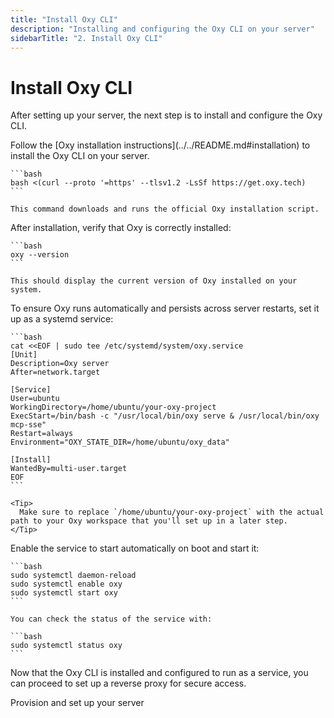 ```yaml
---
title: "Install Oxy CLI"
description: "Installing and configuring the Oxy CLI on your server"
sidebarTitle: "2. Install Oxy CLI"
---
```


# Install Oxy CLI

After setting up your server, the next step is to install and configure the Oxy CLI.

<Steps>
  <Step title="Install Oxy">
    Follow the [Oxy installation instructions](../../README.md#installation) to install the Oxy CLI on your server.

    ```bash
    bash <(curl --proto '=https' --tlsv1.2 -LsSf https://get.oxy.tech)
    ```

    This command downloads and runs the official Oxy installation script.
  </Step>

  <Step title="Verify Installation">
    After installation, verify that Oxy is correctly installed:

    ```bash
    oxy --version
    ```

    This should display the current version of Oxy installed on your system.
  </Step>

  <Step title="Set Up Oxy as a System Service">
    To ensure Oxy runs automatically and persists across server restarts, set it up as a systemd service:

    ```bash
    cat <<EOF | sudo tee /etc/systemd/system/oxy.service
    [Unit]
    Description=Oxy server
    After=network.target

    [Service]
    User=ubuntu
    WorkingDirectory=/home/ubuntu/your-oxy-project
    ExecStart=/bin/bash -c "/usr/local/bin/oxy serve & /usr/local/bin/oxy mcp-sse"
    Restart=always
    Environment="OXY_STATE_DIR=/home/ubuntu/oxy_data"

    [Install]
    WantedBy=multi-user.target
    EOF
    ```

    <Tip>
      Make sure to replace `/home/ubuntu/your-oxy-project` with the actual path to your Oxy workspace that you'll set up in a later step.
    </Tip>
  </Step>

  <Step title="Enable and Start the Service">
    Enable the service to start automatically on boot and start it:

    ```bash
    sudo systemctl daemon-reload
    sudo systemctl enable oxy
    sudo systemctl start oxy
    ```

    You can check the status of the service with:

    ```bash
    sudo systemctl status oxy
    ```
  </Step>
</Steps>

Now that the Oxy CLI is installed and configured to run as a service, you can proceed to set up a reverse proxy for secure access.

<div className="mt-8">
  <Cards>
    <Card
      title="Previous: Create Machine"
      icon="arrow-left"
      href="/deployment/create-machine"
    >
      Provision and set up your server
    </Card>
  </Cards>
</div>
